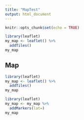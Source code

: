 ```yaml
---
title: "MapTest"
output: html_document
---
```


```r
knitr::opts_chunk$set(echo = TRUE)
```

```r
library(leaflet)
my_map <- leaflet() %>%
  addTiles()
my_map
```


## Map
```r
library(leaflet)
my_map <- leaflet() %>%
  addTiles()
my_map
```


```r
library(leaflet)
my_map <- my_map %>%
  addMarkers(lat=)
my_map
```